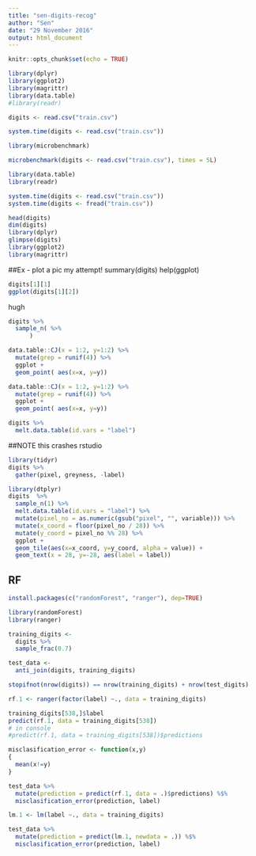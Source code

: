 ```yaml
---
title: "sen-digits-recog"
author: "Sen"
date: "29 November 2016"
output: html_document
---
```


```r
knitr::opts_chunk$set(echo = TRUE)
```


```r
library(dplyr)
library(ggplot2)
library(magrittr)
library(data.table)
#library(readr)

```

```r
digits <- read.csv("train.csv")

system.time(digits <- read.csv("train.csv"))

library(microbenchmark)

microbenchmark(digits <- read.csv("train.csv"), times = 5L)

library(data.table)
library(readr)

system.time(digits <- read.csv("train.csv"))
system.time(digits <- fread("train.csv"))
```

```r
head(digits)
dim(digits)
library(dplyr)
glimpse(digits)
library(ggplot2)
library(magrittr)
```



##Ex - plot a pic
my attempt!
summary(digits)
help(ggplot)

```r
digits[1][1]
ggplot(digits[1][2])
```

hugh
```r
digits %>% 
  sample_n( %>% 
      )
```

```r
data.table::CJ(x = 1:2, y=1:2) %>% 
  mutate(grep = runif(4)) %>% 
  ggplot +
  geom_point( aes(x=x, y=y))
```

```r
data.table::CJ(x = 1:2, y=1:2) %>% 
  mutate(grep = runif(4)) %>% 
  ggplot +
  geom_point( aes(x=x, y=y))
```

```r
digits %>% 
  melt.data.table(id.vars = "label")
```

##NOTE this crashes rstudio
```r
library(tidyr)
digits %>% 
  gather(pixel, greyness, -label)
```

```r
library(dtplyr)
digits  %>% 
  sample_n(1) %>% 
  melt.data.table(id.vars = "label") %>% 
  mutate(pixel_no = as.numeric(gsub("pixel", "", variable))) %>% 
  mutate(x_coord = floor(pixel_no / 28)) %>% 
  mutate(y_coord = pixel_no %% 28) %>% 
  ggplot +
  geom_tile(aes(x=x_coord, y=y_coord, alpha = value)) +
  geom_text(x = 28, y=-28, aes(label = label))
```

## RF
```r
install.packages(c("randomForest", "ranger"), dep=TRUE)
```

```r
library(randomForest)
library(ranger)
```

```r
training_digits <-
  digits %>% 
  sample_frac(0.7)

test_data <- 
  anti_join(digits, training_digits)

stopifnot(nrow(digits)) == nrow(training_digits) + nrow(test_digits)
```

```r
rf.1 <- ranger(factor(label) ~., data = training_digits)
```

```r
training_digits[538,]$label
predict(rf.1, data = training_digits[538])
# in console 
#predict(rf.1, data = training_digits[538])$predictions
```

```r
misclasification_error <- function(x,y)
{
  mean(x!=y)
}
```

```r
test_data %>% 
  mutate(prediction = predict(rf.1, data = .)$predictions) %$%
  misclasification_error(prediction, label)
```

```r
lm.1 <- lm(label ~., data = training_digits)

test_data %>% 
  mutate(prediction = predict(lm.1, newdata = .)) %$%
  misclasification_error(prediction, label)
  
```

```r

```

```r

```

```r

```

